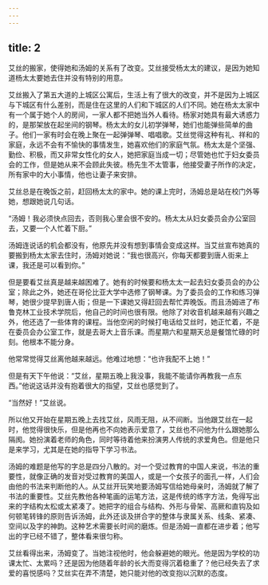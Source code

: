 ```yaml
---
---
---
```

title: 2
---



艾丝的搬家，使得她和汤姆的关系有了改变。艾丝接受杨太太的建议，是因为她知道杨太太要她去住并没有特别的用意。

艾丝搬入了第五大道的上城区公寓后，生活上有了很大的改变，并不是因为上城区与下城区有什么差别，而是住在这里的人们和下城区的人们不同。她在杨太太家中有一个属于她个人的房间，一家人都不把她当外人看待。杨家对她具有最大诱惑力的，是那架放在起坐间的钢琴。杨太太的女儿初学弹琴，她们也能弹些简单的曲子。他们一家有时会在晚上聚在一起弹弹琴、唱唱歌。艾丝觉得这种有礼、祥和的家庭，永远不会有不愉快的事情发生，她喜欢他们的家庭气氛。杨太太是个坚强、勤俭、积极，而又非常女性化的女人，她把家庭当成一切；尽管她也忙于妇女委员会的工作，但是她从来不会顾此失彼。杨先生不太管事，他接受妻子所作的决定，所有家中的大小事情，他也让妻子来安排。

艾丝总是在晚饭之前，赶回杨太太的家中。她的课上完时，汤姆总是站在校门外等她，想跟她说几句话。

“汤姆！我必须快点回去，否则我心里会很不安的。杨太太从妇女委员会办公室回去，又要一个人忙着下厨。”

汤姆连说话的机会都没有，他原先并没有想到事情会变成这样。当艾丝宣布她真的要搬到杨太太家去住时，汤姆对她说：“我也很高兴，你每天都要到唐人街来上课，我还是可以看到你。”

但是要看艾丝真是越来越困难了。她有的时候要和杨太太一起去妇女委员会的办公室；除此之外，她还在哥伦比亚大学中选修了钢琴课。为了委员会的工作和练习弹琴，她很少提早到唐人街；但是一下课她又得赶回去帮忙弄晚饭。而且汤姆进了布鲁克林工业技术学院后，他自己的时间也很有限。他除了对收音机越来越有兴趣之外，他还选了一些体育的课程。当他空闲的时候打电话给艾丝时，她正忙着，不是在委员会办公室工作，就是去哥大上音乐课。而星期六和星期天总是餐馆忙碌的时刻。他根本不能分身。

他常常觉得艾丝离他越来越远。他难过地想：“也许我配不上她！”

但是有天下午他说：“艾丝，星期五晚上我没事，我能不能请你再教我一点东西。”他说这话并没有抱着很大的指望，艾丝也感觉到了。

“当然好！”艾丝说。

所以他又开始在星期五晚上去找艾丝，风雨无阻，从不间断。当他跟艾丝在一起时，他觉得很快乐，但是他再也不向她表示爱意了，艾丝也不问他为什么跟她那么隔阂。她扮演着老师的角色，同时等待着他来扮演男人传统的求爱角色。但是他只是来学习，尤其是在她的指导下学习书法。

汤姆的难题是他写的字总是四分八散的。对一个受过教育的中国人来说，书法的重要性，就像正确的发音对受过教育的美国人，或是一个女孩子的面孔一样，人们会由他的书法来判断他的人。从艾丝开玩笑地要汤姆写信给她母亲时，汤姆就了解了书法的重要性。艾丝先教他各种笔画的运笔方法，这是传统的练字方法，免得写出来的字结构太松或太紧凑了。她把字的组合与结构、外形与骨架、高厥和直钩及如何顿笔转锋的原则告诉汤姆，此外还谈及拼合字的整体与隶属关系、线条、紧凑、空间以及字的神韵。这种艺术需要长时间的磨炼。但是汤姆一直都在进步着；他写出的字已经不错了，整体看来很匀称。

艾丝看得出来，汤姆变了。当她注视他时，他会躲避她的眼光。他是因为学校的功课太忙、太累吗？还是因为他随着年龄的长大而变得沉着稳重了？他已经失去了求爱的喜悦感吗？艾丝实在弄不清楚，她只能对他的改变抱以沉默的态度。